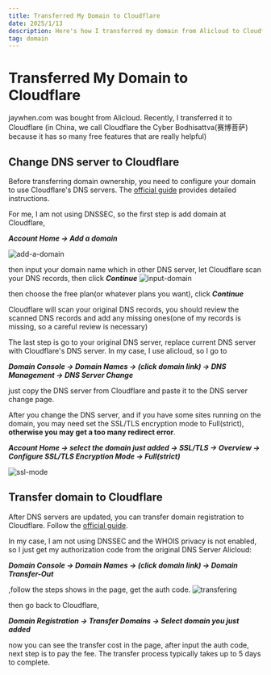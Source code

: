 ```yaml
---
title: Transferred My Domain to Cloudflare
date: 2025/1/13
description: Here's how I transferred my domain from Alicloud to Cloudflare.
tag: domain
---
```


# Transferred My Domain to Cloudflare

jaywhen.com was bought from Alicloud. Recently, I transferred it to Cloudflare (in China, we call Cloudflare the Cyber Bodhisattva(赛博菩萨) because it has so many free features that are really helpful)

## Change DNS server to Cloudflare
Before transferring domain ownership, you need to configure your domain to use Cloudflare's DNS servers. 
The [official guide](https://developers.Cloudflare.com/dns/zone-setups/full-setup/setup/) provides detailed instructions.

For me, I am not using DNSSEC, so the first step is add domain at Cloudflare, 

***Account Home -> Add a domain***

![add-a-domain](../../public/transfer-domain2Cloudflare/add-a-domain.png)

then input your domain name which in other DNS server, let Cloudflare scan your DNS records, then click ***Continue***
![input-domain](../../public/transfer-domain2Cloudflare/input-domain.png)

then choose the free plan(or whatever plans you want), click ***Continue***

Cloudflare will scan your original DNS records, you should review the scanned DNS records and add any missing ones(one of my records is missing, so a careful review is necessary)

The last step is go to your original DNS server, replace current DNS server with Cloudflare's DNS server.
In my case, I use alicloud, so I go to 

***Domain Console -> Domain Names -> (click domain link) -> DNS Management -> DNS Server Change***

just copy the DNS server from Cloudflare and paste it to the DNS server change page.

After you change the DNS server, and if you have some sites running on the domain, you may need set the SSL/TLS encryption mode to Full(strict), **otherwise you may get a too many redirect error**.

***Account Home -> select the domain just added -> SSL/TLS -> Overview -> Configure SSL/TLS Encryption Mode -> Full(strict)***

![ssl-mode](../../public/transfer-domain2Cloudflare/ssl-mode.png)


## Transfer domain to Cloudflare
After DNS servers are updated, you can transfer domain registration to Cloudflare. Follow the [official guide](https://developers.Cloudflare.com/registrar/get-started/transfer-domain-to-Cloudflare/).

In my case, I am not using DNSSEC and the WHOIS privacy is not enabled, so I just get my authorization code from the original DNS Server
Alicloud: 

***Domain Console -> Domain Names -> (click domain link) -> Domain Transfer-Out***

,follow the steps shows in the page, get the auth code.
![transfering](../../public/transfer-domain2Cloudflare/ali-tranfering.png)

then go back to Cloudflare, 

***Domain Registration -> Transfer Domains -> Select domain you just added***

now you can see the transfer cost in the page, after input the auth code, next step is to pay the fee. The transfer process typically takes up to 5 days to complete.

